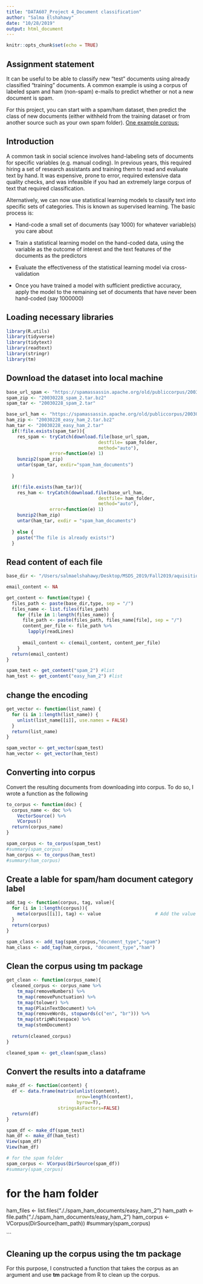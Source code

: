 ```yaml
---
title: "DATA607_Project 4_Document classification"
author: "Salma Elshahawy"
date: "10/28/2019"
output: html_document
---
```


```r
knitr::opts_chunk$set(echo = TRUE)
```

## Assignment statement

It can be useful to be able to classify new "test" documents using already classified "training" documents.  A common example is using a corpus of labeled spam and ham (non-spam) e-mails to predict whether or not a new document is spam.  

For this project, you can start with a spam/ham dataset, then predict the class of new documents (either withheld from the training dataset or from another source such as your own spam folder). [One example corpus:](https://spamassassin.apache.org/old/publiccorpus/)

## Introduction 

A common task in social science involves hand-labeling sets of documents for specific variables (e.g. manual coding). In previous years, this required hiring a set of research assistants and training them to read and evaluate text by hand. It was expensive, prone to error, required extensive data quality checks, and was infeasible if you had an extremely large corpus of text that required classification.

Alternatively, we can now use statistical learning models to classify text into specific sets of categories. This is known as supervised learning. The basic process is:

+ Hand-code a small set of documents (say 1000) for whatever variable(s) you care about

+ Train a statistical learning model on the hand-coded data, using the variable as the outcome of interest and the text features of the documents as the predictors

+ Evaluate the effectiveness of the statistical learning model via cross-validation

+ Once you have trained a model with sufficient predictive accuracy, apply the model to the remaining set of documents that have never been hand-coded (say 1000000)

## Loading necessary libraries

```r
library(R.utils)
library(tidyverse)
library(tidytext)
library(readtext)
library(stringr)
library(tm)
```

## Download the dataset into local machine


```r
base_url_spam <- "https://spamassassin.apache.org/old/publiccorpus/20030228_spam_2.tar.bz2"
spam_zip <- "20030228_spam_2.tar.bz2"
spam_tar <- "20030228_spam_2.tar"

base_url_ham <- "https://spamassassin.apache.org/old/publiccorpus/20030228_easy_ham_2.tar.bz2"
ham_zip <- "20030228_easy_ham_2.tar.bz2"
ham_tar <- "20030228_easy_ham_2.tar"
  if(!file.exists(spam_tar)){
    res_spam <- tryCatch(download.file(base_url_spam,
                                  destfile= spam_folder,
                                  method="auto"),
                error=function(e) 1)
    bunzip2(spam_zip)
    untar(spam_tar, exdir="spam_ham_documents")
    
  } 

  if(!file.exists(ham_tar)){
    res_ham <- tryCatch(download.file(base_url_ham,
                                  destfile= ham_folder,
                                  method="auto"),
                error=function(e) 1)
    bunzip2(ham_zip)
    untar(ham_tar, exdir = "spam_ham_documents")
    
  } else {
    paste("The file is already exists!")
  }
```

## Read content of each file


```r
base_dir <- "/Users/salmaelshahawy/Desktop/MSDS_2019/Fall2019/aquisition_management_607/week_10/spam_ham_documents"

email_content <- NA

get_content <- function(type) {
  files_path <- paste(base_dir,type, sep = "/")
  files_name <- list.files(files_path)
    for (file in 1:length(files_name)) {
      file_path <- paste(files_path, files_name[file], sep = "/")
      content_per_file <- file_path %>%
        lapply(readLines)
      
      email_content <- c(email_content, content_per_file)
    }
  return(email_content)
}
```

```r
spam_test <- get_content("spam_2") #list
ham_test <- get_content("easy_ham_2") #list
```

## change the encoding

```r
get_vector <- function(list_name) {
  for (i in 1:length(list_name)) {
    unlist(list_name[[i]], use.names = FALSE)
  }
  return(list_name)
}

spam_vector <- get_vector(spam_test)
ham_vector <- get_vector(ham_test)
```

## Converting into corpus

Convert the resulting documents from downloading into corpus. To do so, I wrote a function as the following 

```r
to_corpus <- function(doc) {
  corpus_name <- doc %>%
    VectorSource() %>%
    VCorpus() 
  return(corpus_name)
}
```


```r
spam_corpus <- to_corpus(spam_test)
#summary(spam_corpus)
ham_corpus <- to_corpus(ham_test)
#summary(ham_corpus)
```

## Create a lable for spam/ham document category label

```r
add_tag <- function(corpus, tag, value){
  for (i in 1:length(corpus)){
    meta(corpus[[i]], tag) <- value                    # Add the value to the specified tag
  }
  return(corpus)
}
```

```r
spam_class <- add_tag(spam_corpus,"document_type","spam")
ham_class <- add_tag(ham_corpus, "document_type","ham")
```

## Clean the corpus using **tm** package

```r
get_clean <- function(corpus_name){
  cleaned_corpus <- corpus_name %>%
    tm_map(removeNumbers) %>%
    tm_map(removePunctuation) %>%
    tm_map(tolower) %>%
    tm_map(PlainTextDocument) %>%
    tm_map(removeWords, stopwords(c("en", "br"))) %>%
    tm_map(stripWhitespace) %>%
    tm_map(stemDocument)
  
  return(cleaned_corpus)
}
```

```r
cleaned_spam <- get_clean(spam_class)
```

## Convert the results into a dataframe

```r
make_df <- function(content) {
  df <- data.frame(matrix(unlist(content), 
                          nrow=length(content), 
                          byrow=T),
                   stringsAsFactors=FALSE)
  return(df)
}

spam_df <- make_df(spam_test)
ham_df <- make_df(ham_test)
View(spam_df)
View(ham_df)
```





```r
# for the spam folder
spam_corpus <- VCorpus(DirSource(spam_df))
#summary(spam_corpus)
```
##############

# for the ham folder
ham_files <- list.files("././spam_ham_documents/easy_ham_2")
ham_path <- file.path("././spam_ham_documents/easy_ham_2")
ham_corpus <- VCorpus(DirSource(ham_path))
#summary(spam_corpus)

```

## Cleaning up the corpus using the tm package

For this purpose, I constructed a function that takes the corpus as an argument and use **tm** package from R to clean up the corpus.
